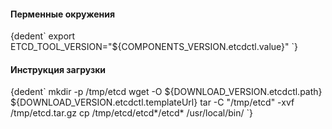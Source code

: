 

<h4>Перменные окружения</h4>
<CodeBlock language="bash">
    {dedent`
        export ETCD_TOOL_VERSION="${COMPONENTS_VERSION.etcdctl.value}"
    `}
</CodeBlock>

<h4>Инструкция загрузки</h4>
<CodeBlock language="bash">
    {dedent`
        mkdir -p /tmp/etcd
        wget  -O ${DOWNLOAD_VERSION.etcdctl.path} ${DOWNLOAD_VERSION.etcdctl.templateUrl}
        tar   -C "/tmp/etcd" -xvf /tmp/etcd.tar.gz
        cp /tmp/etcd/etcd*/etcd* /usr/local/bin/
    `}
</CodeBlock>
